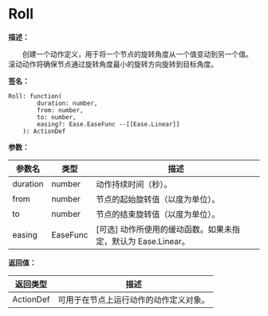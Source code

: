 # Roll

**描述：**

&emsp;&emsp;创建一个动作定义，用于将一个节点的旋转角度从一个值变动到另一个值。
滚动动作将确保节点通过旋转角度最小的旋转方向旋转到目标角度。

**签名：**
```tl
Roll: function(
		duration: number,
		from: number,
		to: number,
		easing?: Ease.EaseFunc --[[Ease.Linear]]
	): ActionDef
```

**参数：**

| 参数名 | 类型 | 描述 |
| --- | --- | --- |
| duration | number | 动作持续时间（秒）。 |
| from | number | 节点的起始旋转值（以度为单位）。 |
| to | number | 节点的结束旋转值（以度为单位）。 |
| easing | EaseFunc | [可选] 动作所使用的缓动函数。如果未指定，默认为 Ease.Linear。 |

**返回值：**

| 返回类型 | 描述 |
| --- | --- |
| ActionDef | 可用于在节点上运行动作的动作定义对象。 |